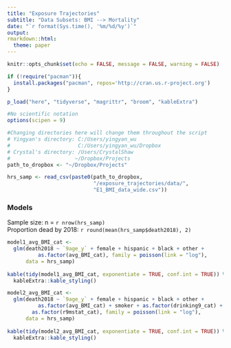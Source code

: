```yaml
---
title: "Exposure Trajectories"
subtitle: "Data Subsets: BMI --> Mortality"
date: "`r format(Sys.time(), '%m/%d/%y')`"
output: 
rmarkdown::html:
  theme: paper
---
```


```r
knitr::opts_chunk$set(echo = FALSE, message = FALSE, warning = FALSE)
```

```r
if (!require("pacman")){
  install.packages("pacman", repos='http://cran.us.r-project.org')
}

p_load("here", "tidyverse", "magrittr", "broom", "kableExtra")

#No scientific notation
options(scipen = 9)
```

```r
#Changing directories here will change them throughout the script
# Yingyan's directory: C:/Users/yingyan_wu
#                      C:/Users/yingyan_wu/Dropbox
# Crystal's directory: /Users/CrystalShaw
#                     ~/Dropbox/Projects
path_to_dropbox <- "~/Dropbox/Projects"

hrs_samp <- read_csv(paste0(path_to_dropbox,
                            "/exposure_trajectories/data/",
                            "E1_BMI_data_wide.csv")) 
```

### Models
Sample size: n = `r nrow(hrs_samp)`  
Proportion dead by 2018: `r round(mean(hrs_samp$death2018), 2)`

```r
model1_avg_BMI_cat <- 
  glm(death2018 ~ `9age_y` + female + hispanic + black + other + 
          as.factor(avg_BMI_cat), family = poisson(link = "log"), 
      data = hrs_samp)
  
kable(tidy(model1_avg_BMI_cat, exponentiate = TRUE, conf.int = TRUE)) %>% 
  kableExtra::kable_styling()

model2_avg_BMI_cat <- 
  glm(death2018 ~ `9age_y` + female + hispanic + black + other + 
          as.factor(avg_BMI_cat) + smoker + as.factor(drinking9_cat) + 
        as.factor(r9mstat_cat), family = poisson(link = "log"), 
      data = hrs_samp)
  
kable(tidy(model2_avg_BMI_cat, exponentiate = TRUE, conf.int = TRUE)) %>% 
  kableExtra::kable_styling()
```